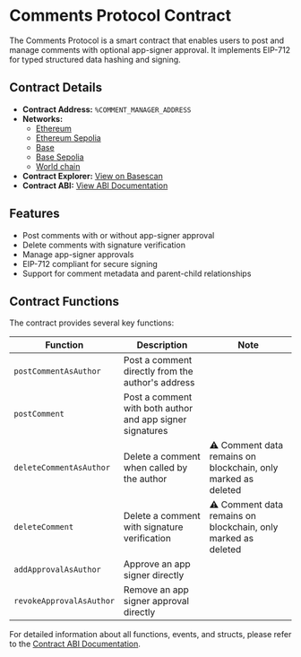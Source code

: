 # Comments Protocol Contract

The Comments Protocol is a smart contract that enables users to post and manage comments with optional app-signer approval. It implements EIP-712 for typed structured data hashing and signing.

## Contract Details

- **Contract Address:** `%COMMENT_MANAGER_ADDRESS`
- **Networks:**
  - [Ethereum](https://etherscan.io/address/%COMMENT_MANAGER_ADDRESS)
  - [Ethereum Sepolia](https://sepolia.etherscan.io/address/%COMMENT_MANAGER_ADDRESS)
  - [Base](https://basescan.org/address/%COMMENT_MANAGER_ADDRESS)
  - [Base Sepolia](https://sepolia.basescan.org/address/%COMMENT_MANAGER_ADDRESS)
  - [World chain](https://worldscan.worldchain.xyz/address/%COMMENT_MANAGER_ADDRESS)
- **Contract Explorer:** [View on Basescan](https://basescan.org/address/%COMMENT_MANAGER_ADDRESS#code)
- **Contract ABI:** [View ABI Documentation](/protocol-reference/CommentManager)

## Features

- Post comments with or without app-signer approval
- Delete comments with signature verification
- Manage app-signer approvals
- EIP-712 compliant for secure signing
- Support for comment metadata and parent-child relationships

## Contract Functions

The contract provides several key functions:

| Function                 | Description                                               | Note                                                          |
| ------------------------ | --------------------------------------------------------- | ------------------------------------------------------------- |
| `postCommentAsAuthor`    | Post a comment directly from the author's address         |                                                               |
| `postComment`            | Post a comment with both author and app signer signatures |                                                               |
| `deleteCommentAsAuthor`  | Delete a comment when called by the author                | ⚠️ Comment data remains on blockchain, only marked as deleted |
| `deleteComment`          | Delete a comment with signature verification              | ⚠️ Comment data remains on blockchain, only marked as deleted |
| `addApprovalAsAuthor`    | Approve an app signer directly                            |                                                               |
| `revokeApprovalAsAuthor` | Remove an app signer approval directly                    |                                                               |

For detailed information about all functions, events, and structs, please refer to the [Contract ABI Documentation](/protocol-reference/CommentManager).
